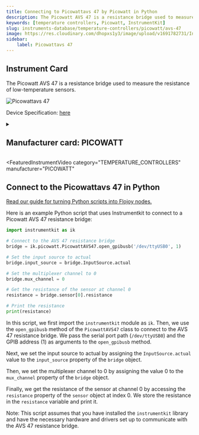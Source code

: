 ```yaml
---
title: Connecting to Picowattavs 47 by Picowatt in Python
description: The Picowatt AVS 47 is a resistance bridge used to measure the resistance of low-temperature sensors.
keywords: [temperature controllers, Picowatt, InstrumentKit] 
slug: instruments-database/temperature-controllers/picowatt/avs-47 
image: https://res.cloudinary.com/dhopxs1y3/image/upload/v1691782731/Instruments/Temperature%20Controllers/AVS-47/AVS-47.jpg
sidebar:
    label: Picowattavs 47 
---
```



## Instrument Card

The Picowatt AVS 47 is a resistance bridge used to measure the resistance of low-temperature sensors.

![Picowattavs 47](https://res.cloudinary.com/dhopxs1y3/image/upload/v1691782731/Instruments/Temperature%20Controllers/AVS-47/AVS-47.jpg)

Device Specification: [here](https://www.picowatt.fi/interfacing/avs47_serial_usb/avs47_serial_usb_w_userguide.pdf)

<details style={{ marginTop: "15px"}}>
<summary><h2 style={{display:'inline'}}>Manufacturer card: PICOWATT</h2></summary>

![PICOWATT](https://res.cloudinary.com/dhopxs1y3/image/upload/v1692806114/Instruments/Vendor%20Logos/Picowatt.png)

RV-Elektroniikka Oy PICOWATT is specialized in manufacturing instruments for thermometry at ultralow temperatures. Founded in February 1978, we have gathered 45 years of experience in designing and manufacturing low-noise precision

- Headquarters: Finland
- Yearly Revenue (millions, USD): 5
- Vendor Website: [here](https://www.picowatt.fi/index1.html)

</details>


<FeaturedInstrumentVideo
  category="TEMPERATURE_CONTROLLERS"
  manufacturer="PICOWATT"
></FeaturedInstrumentVideo>

## Connect to the Picowattavs 47 in Python

[Read our guide for turning Python scripts into Flojoy nodes.](https://docs.flojoy.ai/contribution/blocks/custom-flojoy-block/)


<Tabs>

<TabItem value="Flojoy" label="Flojoy" className="flojoy-instrument-tabs">

<NodeCardCollection category='TEMPERATURE_CONTROLLERS' manufacturer='PICOWATT'></NodeCardCollection>

</TabItem>
<TabItem value="InstrumentKit" label="InstrumentKit">

Here is an example Python script that uses Instrumentkit to connect to a Picowatt AVS 47 resistance bridge:

```python
import instrumentkit as ik

# Connect to the AVS 47 resistance bridge
bridge = ik.picowatt.PicowattAVS47.open_gpibusb('/dev/ttyUSB0', 1)

# Set the input source to actual
bridge.input_source = bridge.InputSource.actual

# Set the multiplexer channel to 0
bridge.mux_channel = 0

# Get the resistance of the sensor at channel 0
resistance = bridge.sensor[0].resistance

# Print the resistance
print(resistance)
```

In this script, we first import the `instrumentkit` module as `ik`. Then, we use the `open_gpibusb` method of the `PicowattAVS47` class to connect to the AVS 47 resistance bridge. We pass the serial port path (`/dev/ttyUSB0`) and the GPIB address (1) as arguments to the `open_gpibusb` method.

Next, we set the input source to actual by assigning the `InputSource.actual` value to the `input_source` property of the `bridge` object.

Then, we set the multiplexer channel to 0 by assigning the value 0 to the `mux_channel` property of the `bridge` object.

Finally, we get the resistance of the sensor at channel 0 by accessing the `resistance` property of the `sensor` object at index 0. We store the resistance in the `resistance` variable and print it.

Note: This script assumes that you have installed the `instrumentkit` library and have the necessary hardware and drivers set up to communicate with the AVS 47 resistance bridge.

</TabItem>
</Tabs>